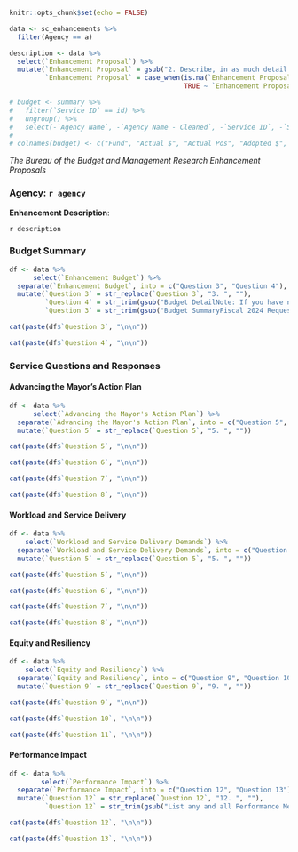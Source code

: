 ```r
knitr::opts_chunk$set(echo = FALSE)

data <- sc_enhancements %>%
  filter(Agency == a)

description <- data %>%
  select(`Enhancement Proposal`) %>%
  mutate(`Enhancement Proposal` = gsub("2. Describe, in as much detail as possible, the new or expanded program/strategy you are proposing.", NA, `Enhancement Proposal`),
         `Enhancement Proposal` = case_when(is.na(`Enhancement Proposal`) ~ "No description provided",
                                            TRUE ~ `Enhancement Proposal`))

# budget <- summary %>%
#   filter(`Service ID` == id) %>%
#   ungroup() %>%
#   select(-`Agency Name`, -`Agency Name - Cleaned`, -`Service ID`, -`Service Name`, -`FY24 Dollars - PROP`, -`FY24 Positions - PROP`)
# 
# colnames(budget) <- c("Fund", "Actual $", "Actual Pos", "Adopted $", "Adopted Pos", "CLS $", "CLS Pos")
```

*The Bureau of the Budget and Management Research Enhancement Proposals*

### Agency: `r agency`

**Enhancement Description**: 

`r description`

### Budget Summary

```r

df <- data %>%
      select(`Enhancement Budget`) %>%
  separate(`Enhancement Budget`, into = c("Question 3", "Question 4"), sep = "\\s+[3-4].\\s") %>%
  mutate(`Question 3` = str_replace(`Question 3`, "3. ", ""),
         `Question 4` = str_trim(gsub("Budget DetailNote: If you have no expenditures for a section, please mark the amount as \\$0.  If you have more than one line item for an expenditure type, feel free to include additional rows.                ", "", `Question 4`), side = "left"),
         `Question 3` = str_trim(gsub("Budget SummaryFiscal 2024 Request", "", `Question 3`), side = "left"))

cat(paste(df$`Question 3`, "\n\n"))

cat(paste(df$`Question 4`, "\n\n"))

```


### Service Questions and Responses

#### Advancing the Mayor's Action Plan

```r

df <- data %>%
      select(`Advancing the Mayor's Action Plan`) %>%
  separate(`Advancing the Mayor's Action Plan`, into = c("Question 5", "Question 6", "Question 7", "Question 8"), sep = "\\s+[5-8].\\s") %>%
  mutate(`Question 5` = str_replace(`Question 5`, "5. ", ""))

cat(paste(df$`Question 5`, "\n\n"))

cat(paste(df$`Question 6`, "\n\n"))

cat(paste(df$`Question 7`, "\n\n"))

cat(paste(df$`Question 8`, "\n\n"))

```

#### Workload and Service Delivery

```r

df <- data %>%
    select(`Workload and Service Delivery Demands`) %>%
  separate(`Workload and Service Delivery Demands`, into = c("Question 5", "Question 6", "Question 7", "Question 8"), sep = "\\s+[5-8].\\s") %>%
  mutate(`Question 5` = str_replace(`Question 5`, "5. ", ""))

cat(paste(df$`Question 5`, "\n\n"))

cat(paste(df$`Question 6`, "\n\n"))

cat(paste(df$`Question 7`, "\n\n"))

cat(paste(df$`Question 8`, "\n\n"))

```

#### Equity and Resiliency

```r

df <- data %>%
    select(`Equity and Resiliency`) %>%
  separate(`Equity and Resiliency`, into = c("Question 9", "Question 10", "Question 11"), sep = "\\s+(\\d){1,2}.\\s") %>%
  mutate(`Question 9` = str_replace(`Question 9`, "9. ", ""))

cat(paste(df$`Question 9`, "\n\n"))

cat(paste(df$`Question 10`, "\n\n"))

cat(paste(df$`Question 11`, "\n\n"))

```

#### Performance Impact

```r

df <- data %>%
        select(`Performance Impact`) %>%
  separate(`Performance Impact`, into = c("Question 12", "Question 13"), sep = "\\s+(\\d){1,2}.\\s") %>%
  mutate(`Question 12` = str_replace(`Question 12`, "12. ", ""),
         `Question 12` = str_trim(gsub("List any and all Performance Measures that will improve if your proposal is funded.  The Fiscal 2023 base performance should match your service target for that measure.  The columns of the table below should show how the base performance will improve under the enhancement scenario.  NOTE: You may also include new performance measures that are specific to the performance of the proposed enhancement program - please attach a performance measure change request for these measures. If funded, performance data should be updated to reflect the figures entered below.", "", `Question 12`), side = "left"))

cat(paste(df$`Question 12`, "\n\n"))

cat(paste(df$`Question 13`, "\n\n"))


```
